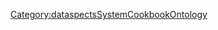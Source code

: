 <includeonly>{{METADATA|Keywords={{{HasKeyword|}}}|HasEntityTitle={{{HasEntityTitle}}}|HasEntityBlurb={{{HasEntityBlurb|}}}|HasEntityType=Configuration}}
</includeonly>
<noinclude>[[Category:dataspectsSystemCookbookOntology]]</noinclude>